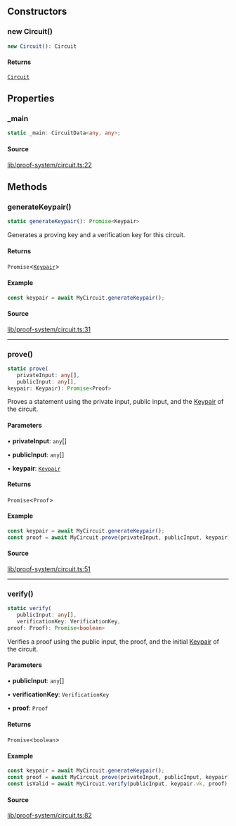 ## Constructors

### new Circuit()

```ts
new Circuit(): Circuit
```

#### Returns

[`Circuit`](Circuit.mdx)

## Properties

### \_main

```ts
static _main: CircuitData<any, any>;
```

#### Source

[lib/proof-system/circuit.ts:22](https://github.com/o1-labs/o1js/blob/6ebbc23710f6de023fea6d83dc93c5a914c571f2/src/lib/proof-system/circuit.ts#L22)

## Methods

### generateKeypair()

```ts
static generateKeypair(): Promise<Keypair>
```

Generates a proving key and a verification key for this circuit.

#### Returns

`Promise`\<[`Keypair`](Keypair.mdx)\>

#### Example

```ts
const keypair = await MyCircuit.generateKeypair();
```

#### Source

[lib/proof-system/circuit.ts:31](https://github.com/o1-labs/o1js/blob/6ebbc23710f6de023fea6d83dc93c5a914c571f2/src/lib/proof-system/circuit.ts#L31)

***

### prove()

```ts
static prove(
   privateInput: any[], 
   publicInput: any[], 
keypair: Keypair): Promise<Proof>
```

Proves a statement using the private input, public input, and the [Keypair](Keypair.mdx) of the circuit.

#### Parameters

• **privateInput**: `any`[]

• **publicInput**: `any`[]

• **keypair**: [`Keypair`](Keypair.mdx)

#### Returns

`Promise`\<`Proof`\>

#### Example

```ts
const keypair = await MyCircuit.generateKeypair();
const proof = await MyCircuit.prove(privateInput, publicInput, keypair);
```

#### Source

[lib/proof-system/circuit.ts:51](https://github.com/o1-labs/o1js/blob/6ebbc23710f6de023fea6d83dc93c5a914c571f2/src/lib/proof-system/circuit.ts#L51)

***

### verify()

```ts
static verify(
   publicInput: any[], 
   verificationKey: VerificationKey, 
proof: Proof): Promise<boolean>
```

Verifies a proof using the public input, the proof, and the initial [Keypair](Keypair.mdx) of the circuit.

#### Parameters

• **publicInput**: `any`[]

• **verificationKey**: `VerificationKey`

• **proof**: `Proof`

#### Returns

`Promise`\<`boolean`\>

#### Example

```ts
const keypair = await MyCircuit.generateKeypair();
const proof = await MyCircuit.prove(privateInput, publicInput, keypair);
const isValid = await MyCircuit.verify(publicInput, keypair.vk, proof);
```

#### Source

[lib/proof-system/circuit.ts:82](https://github.com/o1-labs/o1js/blob/6ebbc23710f6de023fea6d83dc93c5a914c571f2/src/lib/proof-system/circuit.ts#L82)

